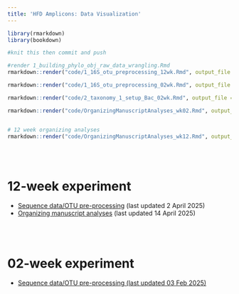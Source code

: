 ```yaml
---
title: 'HFD Amplicons: Data Visualization'
---
```


```r
library(rmarkdown)
library(bookdown)

#knit this then commit and push

#render 1_building_phylo_obj_raw_data_wrangling.Rmd
rmarkdown::render("code/1_16S_otu_preprocessing_12wk.Rmd", output_file = "/Users/L347123/Desktop/hfd-microbiome/docs/github_preprocessing_12wk")

rmarkdown::render("code/1_16S_otu_preprocessing_02wk.Rmd", output_file = "/Users/L347123/Desktop/hfd-microbiome/docs/github_preprocessing_02wk")

rmarkdown::render("code/2_taxonomy_1_setup_Bac_02wk.Rmd", output_file = "/Users/L347123/Desktop/hfd-microbiome/docs/github_taxonomy_setup_02wk")

rmarkdown::render("code/OrganizingManuscriptAnalyses_wk02.Rmd", output_file = "/Users/L347123/Desktop/hfd-microbiome/docs/github_OrganizingManuscriptAnalyses_wk02")


# 12 week organizing analyses
rmarkdown::render("code/OrganizingManuscriptAnalyses_wk12.Rmd", output_file = "/Users/L347123/Desktop/hfd-microbiome/docs/github_OrganizingManuscriptAnalyses_wk12")

```

\
\

# 12-week experiment {.unnumbered}

-   <a href="github_preprocessing_12wk.html" target="_blank">Sequence data/OTU pre-processing</a> (last updated 2 April 2025)
-   <a href="github_OrganizingManuscriptAnalyses_wk12.html" target="_blank">Organizing manuscript analyses</a> (last updated 14 April 2025)

\
\

# 02-week experiment {.unnumbered}

-   <a href="github_preprocessing_02wk.html" target="_blank">Sequence data/OTU pre-processing (last updated 03 Feb 2025)</a>

